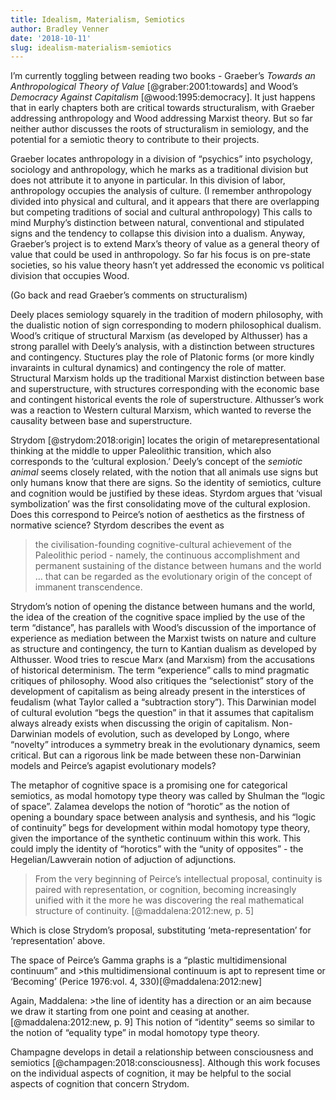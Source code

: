 ```yaml
---
title: Idealism, Materialism, Semiotics
author: Bradley Venner
date: '2018-10-11'
slug: idealism-materialism-semiotics
---
```


I'm currently toggling between reading two books - Graeber's *Towards an Anthropological Theory of Value* [@graber:2001:towards] and Wood's *Democracy Against Capitalism* [@wood:1995:democracy].  It just happens that in early chapters both are critical towards structuralism, with Graeber addressing anthropology and Wood addressing Marxist theory.  But so far neither author discusses the roots of structuralism in semiology, and the potential for a semiotic theory to contribute to their projects.

Graeber locates anthropology in a division of "psychics" into psychology, sociology and anthropology, which he marks as a traditional division but does not attribute it to anyone in particular.  In this division of labor, anthropology occupies the analysis of culture.  (I remember anthropology divided into physical and cultural, and it appears that there are overlapping but competing traditions of social and cultural anthropology)  This calls to mind Murphy's distinction between natural, conventional and stipulated signs and the tendency to collapse this division into a dualism.  Anyway, Graeber's project is to extend Marx's theory of value as a general theory of value that could be used in anthropology.  So far his focus is on pre-state societies, so his value theory hasn't yet addressed the economic vs political division that occupies Wood.

(Go back and read Graeber's comments on structuralism)

Deely places semiology squarely in the tradition of modern philosophy, with the dualistic notion of sign corresponding to modern philosophical dualism.  Wood's critique of structural Marxism (as developed by Althusser) has a strong parallel with Deely's analysis, with a distinction between structures and contingency.  Stuctures play the role of Platonic forms (or more kindly invaraints in cultural dynamics) and contingency the role of matter.  Structural Marxism holds up the traditional Marxist distinction between base and superstructure, with structures corresponding with the economic base and contingent historical events the role of superstructure.  Althusser's work was a reaction to Western cultural Marxism, which wanted to reverse the causality between base and superstructure.

Strydom [@strydom:2018:origin] locates the origin of metarepresentational thinking at the middle to upper Paleolithic transition, which also corresponds to the 'cultural explosion.'  Deely's concept of the *semiotic animal* seems closely related, with the notion that all animals use signs but only humans know that there are signs.  So the identity of semiotics, culture and cognition would be justified by these ideas.  Styrdom argues that 'visual symbolization' was the first consolidating move of the cultural explosion.  Does this correspond to Peirce's notion of aesthetics as the firstness of normative science?  Styrdom describes the event as

>the civilisation-founding cognitive-cultural achievement of the Paleolithic period - namely, the continuous accomplishment and permanent sustaining of the distance between humans and the world ... that can be regarded as the evolutionary origin of the concept of immanent transcendence.

Strydom's notion of opening the distance between humans and the world, the idea of the creation of the cognitive space implied by the use of the term "distance", has parallels with Wood's discussion of the importance of experience as mediation between the Marxist twists on nature and culture as structure and contingency, the turn to Kantian dualism as developed by Althusser.  Wood tries to rescue Marx (and Marxism) from the accusations of historical determinism.  The term "experience" calls to mind pragmatic critiques of philosophy.  Wood also critiques the "selectionist" story of the development of capitalism as being already present in the interstices of feudalism (what Taylor called a "subtraction story").  This Darwinian model of cultural evolution "begs the question" in that it assumes that capitalism always already exists when discussing the origin of capitalism.  Non-Darwinian models of evolution, such as developed by Longo, where "novelty" introduces a symmetry break in the evolutionary dynamics, seem critical.  But can a rigorous link be made between these non-Darwinian models and Peirce's agapist evolutionary models?  

The metaphor of cognitive space is a promising one for categorical semiotics, as modal homotopy type theory was called by Shulman the "logic of space".  Zalamea develops the notion of "horotic" as the notion of opening a boundary space between analysis and synthesis, and his "logic of continuity" begs for development within modal homotopy type theory, given the importance of the synthetic continuum within this work.  This could imply the identity of "horotics" with the "unity of opposites" - the Hegelian/Lawverain notion of adjuction of adjunctions.

> From the very beginning of Peirce’s intellectual proposal, continuity is paired
with representation, or cognition, becoming increasingly unified with it the more he was
discovering the real mathematical structure of continuity. [@maddalena:2012:new, p. 5]

Which is close Strydom's proposal, substituting 'meta-representation' for 'representation' above.  

The space of Peirce's Gamma graphs is a "plastic multidimensional continuum" and
>this multidimensional continuum is apt to represent time or 'Becoming' (Perice 1976:vol. 4, 330)[@maddalena:2012:new]

Again, Maddalena:
>the line of identity has a direction or an aim because we draw it starting from one
point and ceasing at another.[@maddalena:2012:new, p. 9]
This notion of "identity" seems so similar to the notion of "equality type" in modal homotopy type theory.

Champagne develops in detail a relationship between consciousness and semiotics [@champagen:2018:consciousness].  Although this work focuses on the individual aspects of cognition, it may be helpful to the social aspects of cognition that concern Strydom.    

